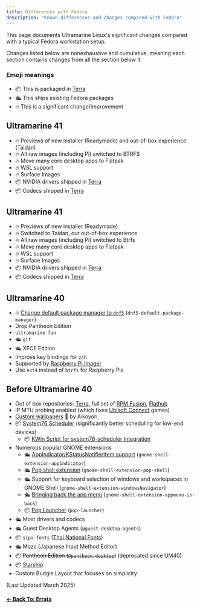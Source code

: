 ```yaml
---
title: Differences with Fedora
description: "Known differences and changes compared with Fedora"
---
```



This page documents Ultramarine Linux's significant changes compared with a typical Fedora workstation setup.

Changes listed below are nonexhaustive and cumulative, meaning each section contains changes from all the section below it.

### Emoji meanings

- 📦 This is packaged in [Terra]
- 🛳️ This ships existing Fedora packages
- 🔥 This is a significant change/improvement

## Ultramarine 41

- 🔥 Previews of new installer (Readymade) and out-of-box experience (Taidan)
- 🔥 All raw images (including Pi) switched to BTRFS
- 🔥 Move many core desktop apps to Flatpak
- 🔥 WSL support
- 🔥 Surface Images
- 📦 NVIDIA drivers shipped in [Terra]
- 📦 Codecs shipped in [Terra]

## Ultramarine 41

- 🔥 Previews of new installer (Readymade)
- 🔥 Switched to Taidan, our out-of-box experience
- 🔥 All raw images (including Pi) switched to Btrfs
- 🔥 Move many core desktop apps to Flatpak
- 🔥 WSL support
- 🔥 Surface Images
- 📦 NVIDIA drivers shipped in [Terra]
- 📦 Codecs shipped in [Terra]

## Ultramarine 40

- 🔥 [Change default package manager to `dnf5`](/en/usage/um40-dnf5) (`dnf5-default-package-manager`)
- Drop Pantheon Edition
- `ultramarine-fun`
- 🛳️ `git`
- 🛳️ XFCE Edition
- Improve key bindings for `zsh`
- Supported by [Raspberry Pi Imager](https://github.com/raspberrypi/rpi-imager)
- Use `ext4` instead of `btrfs` for Raspberry Pis

## Before Ultramarine 40

- Out of box repositories: [Terra], full set of [RPM Fusion], [Flathub]
- IP MTU probing enabled (which fixes [Ubisoft Connect](https://en.wikipedia.org/wiki/Ubisoft_Connect) games)
- [Custom wallpapers](https://github.com/Ultramarine-Linux/backgrounds) 🌇 by Aikoyori
- 📦 [System76 Scheduler](https://github.com/pop-os/system76-scheduler) (significantly better scheduling for low-end devices)
  - 📦 [KWin Script for system76-scheduler Integration](https://github.com/maxiberta/kwin-system76-scheduler-integration)
- Numerous popular GNOME extensions
  - 🛳️ [AppIndicator/KStatusNotifierItem support](https://github.com/ubuntu/gnome-shell-extension-appindicator) (`gnome-shell-extension-appindicator`)
  - 🛳️ [Pop shell extension](https://github.com/pop-os/shell) (`gnome-shell-extension-pop-shell`)
  - 🛳️ Support for keyboard selection of windows and workspaces in GNOME Shell (`gnome-shell-extension-windowsNavigator`)
  - 🛳️ [Bringing back the app menu](https://github.com/fthx/appmenu-is-back) (`gnome-shell-extension-appmenu-is-back`)
  - 📦 [Pop Launcher](https://github.com/pop-os/launcher) (`pop-launcher`)
- 🛳️ Most drivers and codecs
- 🛳️ Guest Desktop Agents (`@guest-desktop-agents`)
- 📦 `sipa-fonts` ([Thai National Fonts](https://en.wikipedia.org/wiki/National_Fonts))
- 🛳️ Mozc (Japanese Input Method Editor)
- 📦 ~~Pantheon Edition (`@pantheon-desktop`)~~ (deprecated since UM40)
- 📦 [Starship](https://starship.rs)
- Custom Budgie Layout that focuses on simplicity

(Last Updated March 2025)

[Terra]: https://terra.fyralabs.com
[RPM Fusion]: https://rpmfusion.org
[Flathub]: https://flathub.org

#### [← Back To: Errata](/en/release/errata)
